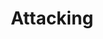 ---
title: "Attacking"
description: "Markdown cheatsheet for all your blogging needs - headers, lists, images, tables and more! An illustrated guide based on GitHub Flavored Markdown."
keywords: ["attacking", "hits"]
---